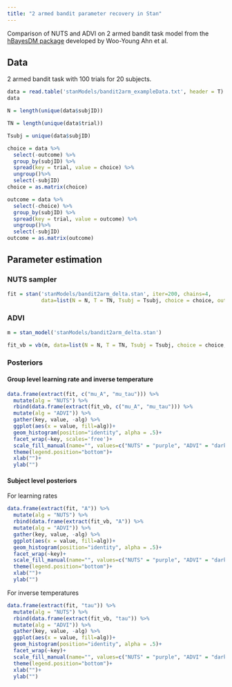 ```yaml
---
title: "2 armed bandit parameter recovery in Stan"
---
```


Comparison of NUTS and ADVI on 2 armed bandit task model from the [hBayesDM package](https://ccs-lab.github.io/hBayesDM/articles/getting_started.html) developed by Woo-Young Ahn et al. 

## Data

2 armed bandit task with 100 trials for 20 subjects.

```r
data = read.table('stanModels/bandit2arm_exampleData.txt', header = T)
data
```
```r
N = length(unique(data$subjID))

TN = length(unique(data$trial))

Tsubj = unique(data$subjID)

choice = data %>%
  select(-outcome) %>%
  group_by(subjID) %>%
  spread(key = trial, value = choice) %>%
  ungroup()%>%
  select(-subjID)
choice = as.matrix(choice)

outcome = data %>%
  select(-choice) %>%
  group_by(subjID) %>%
  spread(key = trial, value = outcome) %>%
  ungroup()%>%
  select(-subjID)
outcome = as.matrix(outcome)

```

## Parameter estimation 

### NUTS sampler

```r
fit = stan('stanModels/bandit2arm_delta.stan', iter=200, chains=4, 
           data=list(N = N, T = TN, Tsubj = Tsubj, choice = choice, outcome = outcome))
```

### ADVI

```r
m = stan_model('stanModels/bandit2arm_delta.stan')
```

```r
fit_vb = vb(m, data=list(N = N, T = TN, Tsubj = Tsubj, choice = choice, outcome = outcome))
```

### Posteriors

#### Group level learning rate and inverse temperature

```r
data.frame(extract(fit, c("mu_A", "mu_tau"))) %>%
  mutate(alg = "NUTS") %>%
  rbind(data.frame(extract(fit_vb, c("mu_A", "mu_tau"))) %>%
  mutate(alg = "ADVI")) %>%
  gather(key, value, -alg) %>%
  ggplot(aes(x = value, fill=alg))+
  geom_histogram(position="identity", alpha = .5)+
  facet_wrap(~key, scales='free')+
  scale_fill_manual(name="", values=c("NUTS" = "purple", "ADVI" = "dark green"))+
  theme(legend.position="bottom")+
  xlab("")+
  ylab("")
```
#### Subject level posteriors

For learning rates

```r
data.frame(extract(fit, "A")) %>%
  mutate(alg = "NUTS") %>%
  rbind(data.frame(extract(fit_vb, "A")) %>%
  mutate(alg = "ADVI")) %>%
  gather(key, value, -alg) %>%
  ggplot(aes(x = value, fill=alg))+
  geom_histogram(position="identity", alpha = .5)+
  facet_wrap(~key)+
  scale_fill_manual(name="", values=c("NUTS" = "purple", "ADVI" = "dark green"))+
  theme(legend.position="bottom")+
  xlab("")+
  ylab("")
```
For inverse temperatures

```r
data.frame(extract(fit, "tau")) %>%
  mutate(alg = "NUTS") %>%
  rbind(data.frame(extract(fit_vb, "tau")) %>%
  mutate(alg = "ADVI")) %>%
  gather(key, value, -alg) %>%
  ggplot(aes(x = value, fill=alg))+
  geom_histogram(position="identity", alpha = .5)+
  facet_wrap(~key)+
  scale_fill_manual(name="", values=c("NUTS" = "purple", "ADVI" = "dark green"))+
  theme(legend.position="bottom")+
  xlab("")+
  ylab("")
```
